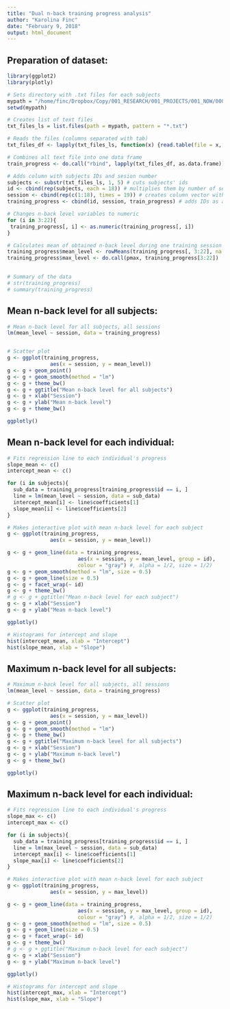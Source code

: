 ```yaml
---
title: "Dual n-back training progress analysis"
author: "Karolina Finc"
date: "February 9, 2018"
output: html_document
---
```


Preparation of dataset:
-----------------------------

```r
library(ggplot2)
library(plotly)

# Sets directory with .txt files for each subjects
mypath = "/home/finc/Dropbox/Copy/001_RESEARCH/001_PROJECTS/001_NOW/000_LearningBrain/2018/training_progress/raw"
setwd(mypath)

# Creates list of text files
txt_files_ls = list.files(path = mypath, pattern = "*.txt") 

# Reads the files (columns separated with tab)
txt_files_df <- lapply(txt_files_ls, function(x) {read.table(file = x, header = F, sep ="\t")})

# Combines all text file into one data frame
train_progress <- do.call("rbind", lapply(txt_files_df, as.data.frame)) 

# Adds column with subjects IDs and sesion number
subjects <- substr(txt_files_ls, 1, 5) # cuts subjects' ids 
id <- cbind(rep(subjects, each = 18)) # multiplies them by number of session (same for each subject) and changes row vector to a column vector
session <- cbind(rep(c(1:18), times = 19)) # creates column vector with numbers of sessions
training_progress <- cbind(id, session, train_progress) # adds IDs as a new colum

# Changes n-back level variables to numeric
for (i in 3:22){
 training_progress[, i] <- as.numeric(training_progress[, i])  
}

# Calculates mean of obtained n-back level during one training session session
training_progress$mean_level <- rowMeans(training_progress[, 3:22], na.rm = T)
training_progress$max_level <- do.call(pmax, training_progress[3:22])

  
# Summary of the data
# str(training_progress)
# summary(training_progress)
```

Mean n-back level for all subjects:
-----------------------------------------------

```r
# Mean n-back level for all subjects, all sessions
lm(mean_level ~ session, data = training_progress)


# Scatter plot
g <- ggplot(training_progress,
              aes(x = session, y = mean_level))
g <- g + geom_point()
g <- g + geom_smooth(method = "lm")
g <- g + theme_bw()
g <- g + ggtitle("Mean n-back level for all subjects") 
g <- g + xlab("Session") 
g <- g + ylab("Mean n-back level") 
g <- g + theme_bw()

ggplotly()

```


Mean n-back level for each individual:
-----------------------------------------------

```r
# Fits regression line to each individual's progress
slope_mean <- c()
intercept_mean <- c()

for (i in subjects){
  sub_data = training_progress[training_progress$id == i, ]
  line = lm(mean_level ~ session, data = sub_data)
  intercept_mean[i] <- line$coefficients[1]
  slope_mean[i] <- line$coefficients[2]
}

# Makes interactive plot with mean n-back level for each subject
g <- ggplot(training_progress,
              aes(x = session, y = mean_level))

g <- g + geom_line(data = training_progress,  
                       aes(x = session, y = mean_level, group = id),
                       colour = "gray") #, alpha = 1/2, size = 1/2)
g <- g + geom_smooth(method = "lm", size = 0.5)
g <- g + geom_line(size = 0.5)  
g <- g + facet_wrap(~ id)
g <- g + theme_bw()
# g <- g + ggtitle("Mean n-back level for each subject") 
g <- g + xlab("Session") 
g <- g + ylab("Mean n-back level") 

ggplotly()

# Histograms for intercept and slope
hist(intercept_mean, xlab = "Intercept")
hist(slope_mean, xlab = "Slope")

```


Maximum n-back level for all subjects:
-----------------------------------------------

```r
# Maximum n-back level for all subjects, all sessions
lm(mean_level ~ session, data = training_progress)

# Scatter plot
g <- ggplot(training_progress,
              aes(x = session, y = max_level))
g <- g + geom_point()
g <- g + geom_smooth(method = "lm")
g <- g + theme_bw()
g <- g + ggtitle("Maximum n-back level for all subjects") 
g <- g + xlab("Session") 
g <- g + ylab("Maximum n-back level") 
g <- g + theme_bw()

ggplotly()

```

Maximum n-back level for each individual:
-----------------------------------------------

```r
# Fits regression line to each individual's progress
slope_max <- c()
intercept_max <- c()

for (i in subjects){
  sub_data = training_progress[training_progress$id == i, ]
  line = lm(max_level ~ session, data = sub_data)
  intercept_max[i] <- line$coefficients[1]
  slope_max[i] <- line$coefficients[2]
}

# Makes interactive plot with mean n-back level for each subject
g <- ggplot(training_progress,
              aes(x = session, y = max_level))

g <- g + geom_line(data = training_progress,  
                       aes(x = session, y = max_level, group = id),
                       colour = "gray") #, alpha = 1/2, size = 1/2)
g <- g + geom_smooth(method = "lm", size = 0.5)
g <- g + geom_line(size = 0.5)  
g <- g + facet_wrap(~ id)
g <- g + theme_bw()
# g <- g + ggtitle("Maximum n-back level for each subject") 
g <- g + xlab("Session") 
g <- g + ylab("Maximum n-back level") 

ggplotly()

# Histograms for intercept and slope
hist(intercept_max, xlab = "Intercept")
hist(slope_max, xlab = "Slope")

```


